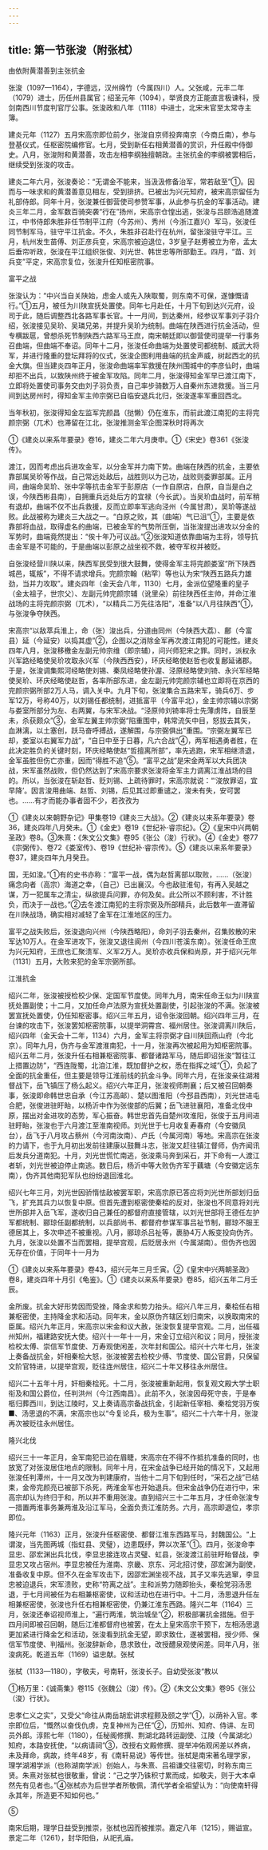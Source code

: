 ```yaml
---
---
---
```

title: 第一节张浚（附张栻）
---



由依附黄潜善到主张抗金

张浚（1097—1164），字德远，汉州绵竹（今属四川）人。父张咸，元丰二年（1079）进士，历任州县属官；绍圣元年（1094），举贤良方正能直言极谏科，授剑南西川节度判官厅公事。张浚政和八年（1118）中进士，北宋末官至太常寺主簿。

建炎元年（1127）五月宋高宗即位前夕，张浚自京师投奔南京（今商丘南），参与登基仪式，任枢密院编修官。七月，受到新任右相黄潜善的赏识，升任殿中侍御史。八月，张浚附和黄潜善，攻击左相李纲独擅朝政。主张抗金的李纲被罢相后，继续受到张浚的攻击。

建炎二年六月，张浚奏论：“无谓金不能来，当汲汲修备治军，常若敌至”①。因而与一味求和的黄潜善意见相左，受到排挤。已被出为兴元知府，被宋高宗留任为礼部侍郎。同年十月，张浚兼任御营使司参赞军事，从此参与抗金的军事活动。建炎三年二月，金军数百骑突袭“行在”扬州，宋高宗仓惶出逃，张浚与吕颐浩追随渡江，中书侍郎朱胜非任节制平江府（今苏州）、秀州（今浙江嘉兴）军马，张浚任同节制军马，驻守平江抗金。不久，朱胜非召赴行在杭州，留张浚驻守平江。三月，杭州发生苗傅、刘正彦兵变，宋高宗被迫退位，3岁皇子赵旉被立为帝，孟太后垂帘听政，张浚在平江组织张俊、刘光世、韩世忠等所部勤王。四月，“苗、刘兵变”平定，宋高宗复位，张浚升任知枢密院事。

富平之战

张浚认为：“中兴当自关陕始，虑金人或先入陕取蜀，则东南不可保，遂慷慨请行。”①五月，被任为川陕宣抚处置使。同年七月赴任，十月下旬到达兴元府，设司于此，随后调整西北各路军事长官。十一月间，到达秦州，经参议军事刘子羽介绍，张浚接见吴玠、吴璘兄弟，并提升吴玠为统制。曲端在陕西进行抗金活动，但专横跋扈，曾想杀死节制陕西六路军马王庶，南宋朝廷即以御营使司提举一行事务召曲端，但曲端不奉诏。同年十二月，张浚任命曲端为处置使司都统制、威武大将军，并进行隆重的登坛拜将的仪式，张浚企图利用曲端的抗金声威，树起西北的抗金大旗。但当建炎四年正月，张浚命曲端率军救援在陕州围城中的李彦仙时，曲端却拒不出兵，以致陕州终于被金军攻陷。同年二月，张浚得知金军早已渡江南下，立即将处置使司事务交由刘子羽负责，自己率步骑数万人自秦州东进救援。当三月间到达房州时，得知金军主帅宗弼已自临安退兵北归，张浚遂率军重回西北。

当年秋初，张浚得知金左监军完颜昌（挞懒）仍在淮东，而前此渡江南犯的主将完颜宗弼（兀术）也滞留在江北，张浚推测金军企图深秋时将再次

①《建炎以来系年要录》卷16，建炎二年六月庚申。①《宋史》卷361《张浚传》。

渡江，因而考虑出兵进攻金军，以分金军并力南下势。曲端在陕西的抗金，主要依靠部属吴玠等作战，自己常远处敌后，战胜则以为己功，战败则委罪部属。正月间，曲端命吴玠、张中孚等抗击金军于彭原店（一作自原店，白原，自当是白之误，今陕西彬县南），自拥重兵远处后方的宜禄（今长武）。当吴玠血战时，前军稍有退却，曲端不仅不出兵救援，反而立即率军逃向泾州（今属甘肃），吴玠等遂战败。此战被称为建炎三大战之一。“白原之败，其（曲端）气已沮”①，主要是依靠部将血战，取得虚名的曲端，已被金军的气势所压倒，当张浚提出进攻以分金的军势时，曲端竟然提出：“俟十年乃可议战。”②张浚知道依靠曲端为主将，领导抗击金军是不可能的，于是曲端以彭原之战坐视不救，被夺军权并被贬。

自张浚经营川陕以来，陕西军民受到很大鼓舞，使得金军主将完颜娄室“所下陕西城邑，辄叛”，不得不请求增兵。完颜宗翰（粘罕）等也认为宋“陕西五路兵力雄劲，当并力攻取”。建炎四年（金天会八年，1130）七月，金派位望隆重的皇子（金太祖子，世宗父）、左副元帅完颜宗辅（讹里朵）前往陕西任主帅，并命江淮战场的主将完颜宗弼（兀术），“以精兵二万先往洛阳”，准备“以八月往陕西”①，与张浚争夺陕西。

宋高宗“以敌萃兵淮上，命（张）浚出兵，分道由同州（今陕西大荔）、鄜（今富县）延（今延安）以捣其虚”②，企图以之消除金军再次渡江南犯的可能性。建炎四年八月，张浚移檄金左副元帅宗维（即宗辅），问兴师犯宋之罪。同时，派权永兴军路经略使吴玠攻取永兴军（今陕西西安），环庆经略使赵哲也收复鄜延诸郡。于是，张浚调集熙河经略使刘锡、秦凤经略使孙渥、泾原经略使刘锜、永兴军经略使吴玠、环庆经略使赵哲，各率所部东进，金左副元帅完颜宗辅也立即将在京西的完颜宗弼所部2万人马，调入关中。九月下旬，张浚集合五路宋军，骑兵6万、步军12万，号称40万，以刘锡任都统制，进抵富平（今富平北），金主帅宗辅以宗弼与娄室所部分为左、右两翼，与宋军决战。“泾原帅刘锜率将士先薄虏阵，自辰至未，杀获颇众”③，金军左翼主帅宗弼“陷重围中，韩常流矢中目，怒拔去其矢，血淋漓，以土塞创，跃马奋呼搏战，遂解围，与宗弼俱出”重围。“宗弼左翼军已却，娄室以右翼军力战”，“自日中至于日暮，凡六合战”④，两军相遇勇者胜，在此决定胜负的关键时刻，环庆经略使赵“哲擅离所部”，率先逃跑，宋军相继溃退，金军虽胜但伤亡亦重，因而“得胜不追”⑤。“富平之战”是宋金两军以大兵团决战，宋军虽然战败，但仍然达到了宋高宗要求张浚将金军主力调离江淮战场的目的。所以，当张浚在斩赵哲、贬刘锡、上疏待罪时，宋高宗就说：“‘浚放罪诏，宜早降’。因言浚用曲端、赵哲、刘锡，后见其过即重谴之，浚未有失，安可罢也。……有才而能办事者固不少，若孜孜为

①《建炎以来朝野杂记》甲集卷19《建炎三大战》。②《建炎以来系年要录》卷36，建炎四年八月癸未。①《金史》卷19《世纪补·睿宗纪》。②《皇宋中兴两朝圣政》卷8。③朱熹：《朱文公文集》卷95《张公（浚）行状》。④《金史》卷77《宗弼传》、卷72《娄室传》、卷19《世纪补·睿宗传》。⑤《建炎以来系年要录》卷37，建炎四年九月癸丑。

国，无如浚。”①有的史书亦称：“富平一战，偶为赵哲离部以取败，……（张浚）痛念向者（高宗）海道之幸，（自己）已出襄汉。今也敌驻淮旬，有再入吴越之谋，万一犯属车之清尘，纵欲提兵问罪，亦何及矣。此公所以不顾利害，不计胜负，而决于一战也。”②去冬渡江南犯的主将宗弼及所部精兵，此后数年一直滞留在川陕战场，确实相对减轻了金军在江淮地区的压力。

富平之战失败后，张浚退向兴州（今陕西略阳），命刘子羽去秦州，召集败散的宋军达10万人。在金军进攻下，张浚又退往阆州（今四川苍溪东南）。张浚任命王庶为兴元知府，王庶也汇聚溃军、义军2万人。吴玠亦收兵保和尚原，并于绍兴元年（1131）五月，大败来犯的金军宗弼所部。

江淮抗金

绍兴二年，张浚被授检校少保、定国军节度使。同年九月，南宋任命王似为川陕宣抚处置副使；十二月，又加任命卢法原为宣抚处置副使，引起张浚的不满。张浚被罢宣抚处置使，仍任知枢密事。绍兴三年五月，诏令张浚回朝。绍兴四年三月，在台谏的攻击下，张浚罢知枢密院事，以提举洞霄宫、福州居住。张浚调离川陕后，绍兴四年（金天会十二年，1134）六月，金军主将宗弼才自川陕回燕山府（今北京）。同年九月，伪齐与金军渡淮南犯，十一月，张浚再次被起用为知枢密院事。绍兴五年二月，张浚升任右相兼枢密院事、都督诸路军马，随后即诏张浚“暂往江上措置边防”，“西连陇蜀，北洎江淮，既加督护之权，悉在指挥之域”①，负起了全面的抗金重任，但主要是领导江淮前线的抗金斗争。同年六月，在张浚亲往湖湘督战下，岳飞镇压了杨么起义。绍兴六年正月，张浚视师荆襄；后又被召回朝奏事，张浚即命韩世忠自承（今江苏高邮）、楚以图淮阳（今邳县西南），刘光世进屯合肥，张俊进驻盱眙，以杨沂中作为张俊部的后翼；岳飞进驻襄阳，准备北伐中原，摆出对金进攻的态势，军心振奋。韩世忠首先自楚州攻淮阳，张俊于五月间进驻盱眙，张浚也于六月渡江至淮南视师。刘光世于七月收复寿春府（今安徽凤台），岳飞于八月攻占蔡州（今河南汝南）、卢氏（今属河南）等地。宋高宗在张浚的力请下，也于九月初出发前往建康以鼓舞斗志，张浚又赶往镇江督师，伪齐闻讯后发兵分道南犯。十月，刘光世慌忙南逃，张浚乘马奔到采石，并下命有一人渡江者斩，刘光世被迫停止南逃。数日后，杨沂中等大败伪齐军于藕塘（今安徽定远东南），伪齐其他南犯军队也纷纷退回淮北。

绍兴七年三月，刘光世因骄惰怯敌被罢军职，宋高宗原已答应将刘光世所部划归岳飞，扩充其兵力以恢复中原。但首先遭到枢密使秦桧的反对，张浚也不同意将刘光世所部并入岳飞军，遂收归自己兼任的都督府直接管辖，以刘光世部将王德任左护军都统制、郦琼任副都统制，以兵部尚书、都督府参谋军事吕祉节制，郦琼不服王德居其上，多次申述不被重视。八月，郦琼杀吕祉等，裹胁4万人叛变投向伪齐。九月，张浚以处置不当而罢相，提举宫观，后贬居永州（今属湖南）。但伪齐也因无存在价值，于同年十一月为

①《建炎以来系年要录》卷43，绍兴元年三月壬寅。②《皇宋中兴两朝圣政》卷8，建炎四年十月引《龟鉴》。①《建炎以来系年要录》卷85，绍兴五年二月壬辰。

金所废。抗金大好形势因而受挫，降金求和势力抬头。绍兴八年三月，秦桧任右相兼枢密使，主持降金求和活动。同年末，金以原伪齐辖区划归南宋，以换取南宋的臣属。绍兴九年正月，宋高宗以宋金和议大赦，张浚恢复提举宫观。二月，出任福州知州，福建路安抚大使。绍兴十一年十一月，宋金订立绍兴和议；同月，授张浚检校太傅、崇信军节度使、万寿观使闲差，次年封和国公。绍兴十六年七月，张浚上奏备战抗金，奸相秦桧大怒，张浚被罢去检校少傅、节度使、国公官爵，只保留文阶官特进，以提举宫观，贬往连州居住，绍兴二十年又移往永州居住。

绍兴二十五年十月，奸相秦桧死。十二月，张浚被重新起用，恢复观文殿大学士职衔及和国公爵位，任判洪州（今江西南昌）。此前不久，张浚因母死守丧，于是奉柩归葬西川，到达江陵时，又上奏请高宗备战抗金，引起新任宰相、秦桧党羽万俟■、汤思退的不满，宋高宗也以“今复论兵，极为生事”。绍兴二十六年十月，张浚再次被贬往永州居住。

隆兴北伐

绍兴三十一年正月，金军南犯已迫在眉睫，宋高宗在不得不作抵抗准备的同时，也放宽了对张浚居住地点的限制。同年十月，在宋金战争已经开始的情况下，又起用张浚任判潭州，十一月又改为判建康府，当他十二月下旬到任时，“采石之战”已结束，金帝完颜亮已被部下杀死，两淮金军也开始退兵。但宋金战争仍在进行中，宋高宗却认为终归于和，所以并不重用张浚。直到绍兴三十二年五月，才任命张浚专一措置两淮事务兼两淮及沿江军马，全面负责江淮防务。六月，高宗即退位，孝宗即位。

隆兴元年（1163）正月，张浚升任枢密使、都督江淮东西路军马，封魏国公。“上谓浚，当先图两城（指虹县、灵璧），边患既纾，弊以次革”①。四月，张浚命李显忠、邵宏渊出兵北伐，李显忠接连攻占灵璧、虹县，张浚渡江前驻盱眙督战，李显忠又攻占宿州。李显忠被任为淮南、京畿、京东、河北招讨使，邵宏渊为副使，准备收复中原。但不久在金军攻击下，因邵宏渊坐视不战，其子又率先逃窜，李显忠被迫退兵，宋军溃败，史称“符离之战”。主和派势力随即抬头，秦桧党羽汤思退，于七月间被任为右相兼枢密使，议和活动也在进行中。十二月，汤思退升任左相兼枢密使，张浚也升任右相兼枢密使，仍兼江淮东西路。隆兴二年（1164）三月，张浚还奉诏视师淮上，“遍行两淮，筑治城垒”②，积极部署抗金措施。但于四月间即被召回朝，随后江淮都督府也被罢，在太上皇宋高宗干预下，左相汤思退更加紧进行降金乞和活动，张浚看到抗金无望，即求致仕，遂被罢相，授少师、保信军节度使、判福州。张浚辞新命，恳求致仕，改授醴泉观使闲差。同年八月，张浚病死。乾道五年（1169）谥忠献。张栻

张栻（1133—1180），字敬夫，号南轩，张浚长子。自幼受张浚“教以

①杨万里：《诚斋集》卷115《张魏公（浚）传》。②《朱文公文集》卷95《张公（浚）行状》。

忠孝仁义之实”，又受父“命往从南岳胡宏讲求程颢及颐之学”①，以荫补入官。孝宗即位后，“慨然以奋伐仇虏，克复神州为己任”②，历知州、知府、侍讲、左司员外郎。淳熙七年（1180），任秘阁修撰、荆湖北路转运副使、江陵（今属湖北）知府，本路安抚使，“以病请祠”③，改授右文殿修撰、提举冲佑观闲差以养病，未及拜命，病故，终年48岁，有《南轩易说》等传世。张栻是南宋著名理学家，理学湖湘学派（也称湖南学派）创始人，与朱熹、吕祖谦交往密切，时称东南三贤。朱熹对张栻也很敬重，曾说：“己之学乃铢积寸累而成，如敬夫，则于大本卓然先有见者也。”④张栻亦为后世学者所敬佩，清代学者全祖望认为：“向使南轩得永其年，所造更不知如何也。”

⑤

南宋后期，理学日益受到推崇，张栻也因而被推崇。嘉定八年（1215），赐谥宣。景定二年（1261），封华阳伯，从祀孔庙。